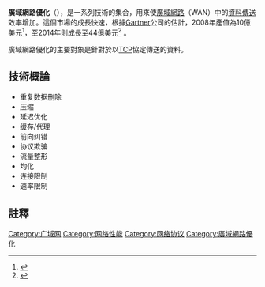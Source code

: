 '''廣域網路優化'''（{{lang-en|WAN optimization}}），是一系列技術的集合，用來使[[廣域網路|廣域網路]]（WAN）中的[[数据传输|資料傳送]]效率增加。這個市場的成長快速，根據[[Gartner|Gartner]]公司的估計，2008年產值為10億美元<ref>{{cite web|last=Machowinski|first=Matthias|title=WAN optimization market passes $1 billion in 2008, up 29%; enterprise router market down|url=http://www.infonetics.com/pr/2009/4q08-enterprise-routers-market-research.asp|work=Enterprise Routers and WAN Optimization Appliances|publisher=Infonetics Research|accessdate=19 July 2011|archive-url=https://web.archive.org/web/20110929025705/http://www.infonetics.com/pr/2009/4q08-enterprise-routers-market-research.asp|archive-date=2011-09-29|dead-url=yes}}</ref>，至2014年則成長至44億美元<ref>{{cite web|last=Skorupa|first=Joe|title=Forecast: Application Acceleration Equipment, Worldwide, 2006–2014, 2Q10 Update|url=http://www.gartner.com/DisplayDocument?id=1387649|publisher=Gartner, Inc|accessdate=19 July 2011|author2=Severine Real |year=2010}}</ref> 。

廣域網路優化的主要對象是針對於以[[传输控制协议|TCP]]協定傳送的資料。

==技術概論==
*重复数据删除
*压缩
*延迟优化
*缓存/代理
*前向纠错
*协议欺骗
*流量整形
*均化
*连接限制
*速率限制

==註釋==
{{reflist}}

[[Category:广域网|Category:广域网]]
[[Category:网络性能|Category:网络性能]]
[[Category:网络协议|Category:网络协议]]
[[Category:廣域網路優化|Category:廣域網路優化]]
{{internet-stub}}
